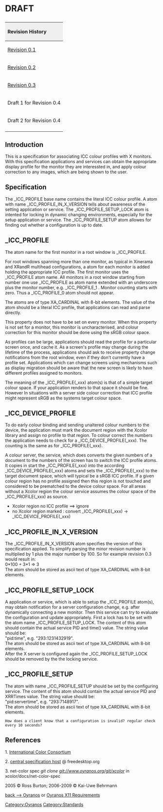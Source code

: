 <h1> DRAFT </h1>

{| style="width:100%;text-align:left;vertical-align:text-top"
|+
! style="background:#efefef;text-align:left" colspan="4" | Revision History
|- style="text-align:left;vertical-align:text-top"
| [http://www.burtonini.com/computing/x-icc-profiles-spec-0.1.html Revision 0.1]
| 2005-06-24
| Ross Burton
| Initial release. Thanks to Craig Ringer, Jim Gettys, Kai-Uwe Behrmann, and Matthew Allum for feedback.
|- style="text-align:left;vertical-align:text-top"
| [http://www.burtonini.com/computing/x-icc-profiles-spec-0.2.html Revision 0.2]
| 2006-05-03
| Kai-Uwe Behrmann
| Specify how to handle Xinerama setups.
|- style="text-align:left;vertical-align:text-top"
| [http://www.freedesktop.org/wiki/OpenIcc/ICC_Profiles_in_X_Specification_0.3 Revision 0.3]
| 2008-04-24
| Kai-Uwe Behrmann
| Clearify terminology suggested Hal V. Engel, Jon A. Cruz, sRGB default by<br>Craig Ringer and corrections by Kai-Uwe Behrmann; case corrections by Graeme Gill
|- style="text-align:left;vertical-align:text-top"
| Draft 1 for Revision 0.4
| 2008-01-08
| Kai-Uwe Behrmann
| Xrandr
|- style="text-align:left;vertical-align:text-top"
| Draft 2 for Revision 0.4
| 2010-03-04
| Kai-Uwe Behrmann
| late colour binding
|-
|}



== Introduction ==

This is a specification for associating ICC colour profiles with X monitors.
With this specification applications and services can obtain the appropriate
display profile for the monitor they are interessted in, and apply colour
correction to any images, which are being shown to the user.

== Specification ==

The _ICC_PROFILE base name contains the literal ICC colour profile. A atom with
name _ICC_PROFILE_IN_X_VERSION tells about awareness of the setting application
or service. The _ICC_PROFILE_SETUP_LOCK atom is intented for locking in dynamic
changing environments, especially for the setup application or service. The
_ICC_PROFILE_SETUP atom allowes for finding out whether a configuration is up
to date.

== _ICC_PROFILE ==

The atom name for the first monitor in a root window is _ICC_PROFILE.

For root windows spanning more than one monitor, as typical in Xinerama and XRandR
multihead configurations, a atom for each monitor is added holding the
appropriate ICC profile. The first monitor uses the _ICC_PROFILE atom name.
All monitors in a root window starting from
number one use _ICC_PROFILE as atom name extended with an underscore plus
the monitor number, e.g. _ICC_PROFILE_1 . Monitor counting starts with zero.
Thus a _ICC_PROFILE_0 atom should not appear.

The atoms are of type <span class="type">XA_CARDINAL</span> with 8-bit
elements. The value of the atom should be a literal ICC profile, that
applications can read and parse directly.

This property does not have to be set on every monitor.  When this
property is not set for a monitor, this monitor is uncharacterised, and
colour correction for this monitor should be done using the sRGB colour space.

As profiles can be large, applications should read the profile for a
particular screen once, and cache it. As a screen's profile may change
during the lifetime of the process, applications should ask to receive
property change notifications from the root window, even if they don't
currently have a profile set. Applications which can change screens
using mechanisms such as display migration should be aware that the new
screen is likely to have different profiles assigned to monitors.

The meaning of the _ICC_PROFILE(_xxx) atom(s) is that of a simple target colour
space. If your application renders to that space it should be fine. However In
situations with a server side colour correction that ICC profile might represent
sRGB as the systems target colour space.

== _ICC_DEVICE_PROFILE ==

To do early colour binding and sending unaltered colour numbers to the device,
the application must mark the document region with the Xcolor library and assign 
no profile to that region. To colour correct the numbers the application needs
to check for a _ICC_DEVICE_PROFILE(_xxx). The counting is the same as for
_ICC_PROFILE(_xxx).

A colour server, the service, which does converts the given numbers of a
document to the numbers of the screen has to switch the ICC profile atoms.
It copies in start the _ICC_PROFILE(_xxx) into the according
_ICC_DEVICE_PROFILE(_xxx) atoms and sets the _ICC_PROFILE(_xxx) to the target
document space, which will typical be a sRGB ICC profile. If a given colour 
region has no profile assigned then this region is not
touched and considered to be prematched to the device colour space. For all
areas without a Xcolor region the colour service assumes the colour space of
the _ICC_PROFILE(_xxx) as source.

* Xcolor region no ICC profile ==> ignore
* no Xcolor region marked : convert _ICC_PROFILE(_xxx) -> _ICC_DEVICE_PROFILE(_xxx)

== _ICC_PROFILE_IN_X_VERSION ==

The _ICC_PROFILE_IN_X_VERSION atom specifies the version of this specification applied.
To simplify parsing the minor revision number is multiplied by 1 plus the major number by 100.
So for example revision 0.3 would result in:<br>
0*100 + 3*1 => 3 <br/>
The atom should be stored as ascii text of type <span class="type">XA_CARDINAL</span>
with 8-bit elements.

== _ICC_PROFILE_SETUP_LOCK ==

A application or service, which is able to setup the _ICC_PROFILE atom(s),
may obtain notification for a server configuration change, e.g. after
dynamically connecting a new monitor. Then this service can try to evaluate the
configuration and update appropriately.
First a lock has to be set with the atom name _ICC_PROFILE_SETUP_LOCK. The
content of this atom should contain the actual service PID and time() value.
The string value should be:<br/>
"pid:time", e.g. "293:1231432919".<br/>
The atom should be stored as ascii text of type <span class="type">XA_CARDINAL</span>
with 8-bit elements.<br/>
After the X server is configured again the _ICC_PROFILE_SETUP_LOCK should be
removed by the the locking service.

== _ICC_PROFILE_SETUP ==

The atom with name _ICC_PROFILE_SETUP should be set by the configuring service. The
content of this atom should contain the actual service PID and XRRTimes value.
The string value should be:<br/>
"pid:servertime", e.g. "293:7148917".<br/>
The atom should be stored as ascii text of type <span class="type">XA_CARDINAL</span>
with 8-bit elements.

 How does a client know that a configuration is invalid? regular check every 10 seconds?

== References ==

1. [http://www.color.org International Color Consortium]

2. [http://www.freedesktop.org/wiki/Specifications/icc_profiles_in_x_spec central specification host] @ freedesktop.org

3. net-color spec ''git clone git://www.oyranos.org/git/xcolor'' in xcolor/docs/net-color-spec

2005 &copy; Ross Burton; 2006-2009 &copy; Kai-Uwe Behrmann



[[Oyranos|back --> Oyranos]] or [[Oyranos X11 Requirements]]

[[Category:Oyranos]]
[[Category:Standards]]